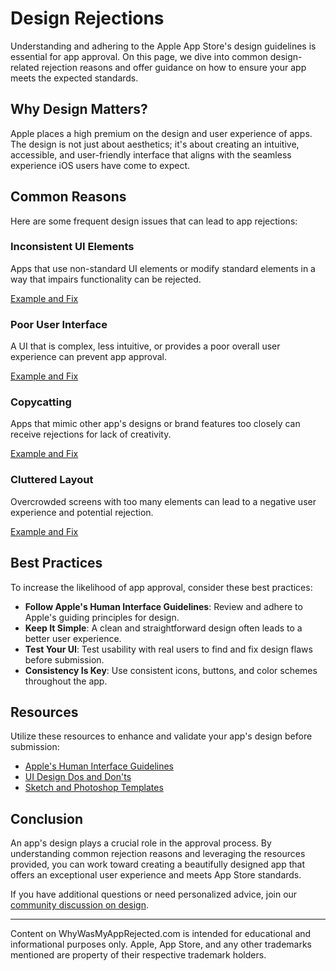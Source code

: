 # Design Rejections

Understanding and adhering to the Apple App Store's design guidelines is
essential for app approval. On this page, we dive into common design-related
rejection reasons and offer guidance on how to ensure your app meets the
expected standards.

## Why Design Matters?

Apple places a high premium on the design and user experience of apps. The
design is not just about aesthetics; it's about creating an intuitive,
accessible, and user-friendly interface that aligns with the seamless experience
iOS users have come to expect.

## Common Reasons

Here are some frequent design issues that can lead to app rejections:

### Inconsistent UI Elements

Apps that use non-standard UI elements or modify standard elements in a way that
impairs functionality can be rejected.

[Example and Fix](/apple-app-store/rejections/design/inconsistent-ui)

### Poor User Interface

A UI that is complex, less intuitive, or provides a poor overall user experience
can prevent app approval.

[Example and Fix](/apple-app-store/rejections/design/poor-ui)

### Copycatting

Apps that mimic other app's designs or brand features too closely can receive
rejections for lack of creativity.

[Example and Fix](/apple-app-store/rejections/design/copycatting)

### Cluttered Layout

Overcrowded screens with too many elements can lead to a negative user
experience and potential rejection.

[Example and Fix](/apple-app-store/rejections/design/cluttered-layout)

## Best Practices

To increase the likelihood of app approval, consider these best practices:

- **Follow Apple's Human Interface Guidelines**: Review and adhere to Apple's
  guiding principles for design.
- **Keep It Simple**: A clean and straightforward design often leads to a better
  user experience.
- **Test Your UI**: Test usability with real users to find and fix design flaws
  before submission.
- **Consistency Is Key**: Use consistent icons, buttons, and color schemes
  throughout the app.

## Resources

Utilize these resources to enhance and validate your app's design before
submission:

- [Apple's Human Interface
  Guidelines](https://developer.apple.com/design/human-interface-guidelines/)
- [UI Design Dos and Don'ts](https://developer.apple.com/design/tips/)
- [Sketch and Photoshop
  Templates](https://developer.apple.com/design/resources/)

## Conclusion

An app's design plays a crucial role in the approval process. By understanding
common rejection reasons and leveraging the resources provided, you can work
toward creating a beautifully designed app that offers an exceptional user
experience and meets App Store standards.

If you have additional questions or need personalized advice, join our
[community discussion on
design](https://github.com/whywasmyapprejected/whywasmyapprejected-com/discussions/categories/design).

---
Content on WhyWasMyAppRejected.com is intended for educational and informational
purposes only. Apple, App Store, and any other trademarks mentioned are property
of their respective trademark holders.